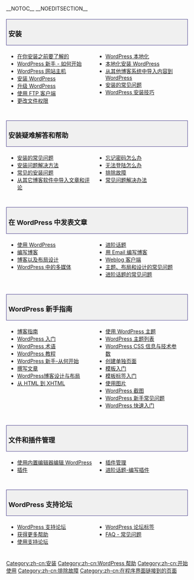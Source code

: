 {{Languages|
{{ar|البدأ_في_أستخدام_الووردبريس}}
{{bs|Započnite koristiti WordPress}}
{{en|Getting_Started_with_WordPress}}
{{es|Getting_Started_with_WordPress}}
{{fi|Aloittaminen}}
{{fr|Demarrer avec WordPress}}
{{ko|Getting_Started_with_WordPress}}
{{mk|WordPress почетник}}
{{mya|Getting_Started_with_WordPress}}
{{pt-br|Novo no WordPress - Por Onde Começar}}
{{ru|Знакомство_с_WordPress}}
{{ta|வேர்ட்பிரஸ் அடிப்படைகள்}}
{{te|WordPress గురించి తెలుసుకోండి}}
{{th|Getting_Started_with_WordPress}}
{{zh-cn|开始使用_WordPress}}
{{zh-tw|開始使用_WordPress}}
}}
__NOTOC__ __NOEDITSECTION__
<div style="width:95%; font-size: 110%; text-decoration:none; padding: 0px 5px; margin: 20px 0px 5px; background-color: #f0f0f0; border: 1px solid darkslateblue">
=== 安装 ===
</div>
<div style="width: 45%; margin:0px 6px; float:left">
* [[zh-cn:安装之前要了解的|在你安装之前要了解的]]
* [[zh-cn:WordPress_新手_-_如何开始|WordPress 新手 - 如何开始]]
* [[zh-cn:WordPress网站主机|WordPress 网站主机]]
* [[zh-cn:安装WordPress|安装 WordPress]]
* [[zh-cn:升级WordPress|升级 WordPress]]
* [[zh-cn:FTP客户端|使用 FTP 客户端]]
* [[zh-cn:更改文件权限|更改文件权限]]
</div>
<div style="width: 45%; margin:0px 6px; float:left; display: inline">
* [[WordPress in Your Language#Chinese - 中文 (zh_CN)|WordPress 本地化]]
* [[zh-cn:使用您的母语安装WordPress|本地化安装 WordPress]]
* [[zh-cn:导入内容|从其他博客系统中导入内容到 WordPress]]
* [[zh-cn:安装的常见问题|安装的常见问题]]
* [[zh-cn:WordPres安装技巧|WordPress 安装技巧]]

</div>
<div style="clear:both; height:10px">
</div>

<div style="width:95%; font-size: 110%; text-decoration:none; padding: 0px 5px; margin: 20px 0px 5px; background-color: #f0f0f0; border: 1px solid darkslateblue">
=== 安装疑难解答和帮助 ===
</div>
<div style="width: 45%; margin:0px 6px; float:left">
* [[zh-cn:安装的常见问题|安装的常见问题]]
* [[Troubleshooting#Installation_Problems|安装问题解决方法]]
* [[Installing WordPress#Common_Installation_Problems|常见的安装问题]]
* [[Importing_Content|从其它博客软件中导入文章和评论]]
</div>
<div style="width: 45%; margin:0px 6px; float:left; display: inline">
* [[Resetting Your Password|忘记密码怎么办]]
* [[Login Trouble|无法登陆怎么办]]
* [[Troubleshooting|排除故障]]
* [[FAQ Troubleshooting|常见问题解决办法]]
</div>
<div style="clear:both; height:10px">
</div>

<div style="width:95%; font-size: 110%; text-decoration:none; padding: 0px 5px; margin: 20px 0px 5px; background-color: #f0f0f0; border: 1px solid darkslateblue">
===在 WordPress 中发表文章===
</div>
<div style="width: 45%; margin:0px 6px; float:left">
* [[Working with WordPress|使用 WordPress]]
* [[Writing_Posts|编写博客]]
* [[Blog Design and Layout|博客以及布局设计]]
* [[Working_with_WordPress#WordPress Media|WordPress 中的多媒体]]
</div>
<div style="width: 45%; margin:0px 6px; float:left; display: inline">
* [[Advanced Topics|进阶话题]]
* [[Blog by Email|用 Email 编写博客]] 
* [[Weblog_Client|Weblog 客户端]] 
* [[FAQ Layout and Design|主题、布局和设计的常见问题]] 
* [[FAQ Advanced Topics|进阶话题的常见问题]]
</div>
<div style="clear:both; height:10px">
</div>

<div style="width:95%; font-size: 110%; text-decoration:none; padding: 0px 5px; margin: 20px 0px 5px; background-color: #f0f0f0; border: 1px solid darkslateblue">
===WordPress 新手指南===
</div>
<div style="width: 45%; margin:0px 6px; float:left">
* [[Introduction to Blogging|博客指南]]
* [[First Steps With WordPress|WordPress 入门]]
* [[WordPress Semantics|WordPress 术语]]
* [[WordPress Lessons|WordPress 教程]]
* [[New To WordPress - Where to Start|WordPress 新手-从何开始]]
* [[Writing_Posts|撰写文章]]
* [[Blog_Design_and_Layout|WordPress博客设计与布局]]
* [[HTML to XHTML|从 HTML 到 XHTML]]
</div>
<div style="width: 45%; margin:0px 6px; float:left; display: inline">
* [[Using_Themes|使用 WordPress 主题]]
* [[Using_Themes/Theme_List|WordPress 主题列表]]
* [[CSS|WordPress CSS 信息与技术参数]]
* [[Pages|创建单独页面]]
* [[Stepping Into Templates|模板入门]] 
* [[Stepping Into Template Tags|模板标签入门]]
* [[Using Images|使用图片]] 
* [[WordPress Screenshots|WordPress 截图]]
* [[FAQ New To WordPress|WordPress 新手常见问题]]
* [[WordPress Quick Start Guide|WordPress 快速入门]]
</div>
<div style="clear:both; height:10px">
</div>

<div style="width:95%; font-size: 110%; text-decoration:none; padding: 0px 5px; margin: 20px 0px 5px; background-color: #f0f0f0; border: 1px solid darkslateblue">
=== 文件和插件管理===
</div>
<div style="width: 45%; margin:0px 6px; float:left">
* [[Editing Files|使用内置编辑器编辑 WordPress]]
* [[Plugins|插件]]
</div>
<div style="width: 45%; margin:0px 6px; float:left; display: inline">
* [[Managing Plugins|插件管理]]
* [[Advanced Topics#WordPress Plugins and Customization|进阶话题-编写插件]]
</div>
<div style="clear:both; height:10px">
</div>

<div style="width:95%; font-size: 110%; text-decoration:none; padding: 0px 5px; margin: 20px 0px 5px; background-color: #f0f0f0; border: 1px solid darkslateblue">
=== WordPress 支持论坛===
</div>
<div style="width: 45%; margin:0px 6px; float:left">
* [http://www.wordpress.org/support WordPress 支持论坛]
* [[Getting_More_Help|获得更多帮助]]
* [[Using the Support Forums|使用支持论坛]]
</div>
<div style="width: 45%; margin:0px 6px; float:left; display: inline">
* [[WordPress Forum Tags|WordPress 论坛标签]]
* [[FAQ|FAQ - 常见问题]]
</div>
<div style="clear:both; height:10px">
</div>

{{toclist}}

[[Category:zh-cn:安装]]
[[Category:zh-cn:WordPress 帮助]]
[[Category:zh-cn:开始使用]]
[[Category:zh-cn:排除故障]]
[[Category:zh-cn:在程序界面链接到的页面]]

{{zh-cn:Copyedit}}